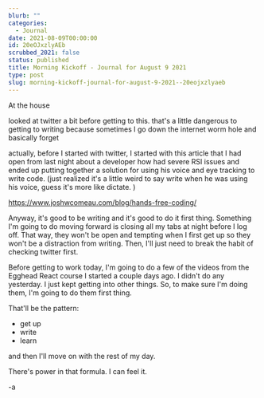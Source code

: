 ```yaml
---
blurb: ""
categories:
  - Journal
date: 2021-08-09T00:00:00
id: 20eOJxzlyAEb
scrubbed_2021: false
status: published
title: Morning Kickoff - Journal for August 9 2021
type: post
slug: morning-kickoff-journal-for-august-9-2021--20eojxzlyaeb
---
```


At the house

looked at twitter a bit before getting to this. that's a little dangerous to getting to writing because sometimes I go down the internet worm hole and basically forget

actually, before I started with twitter, I started with this article that I had open from last night about a developer how had severe RSI issues and ended up putting together a solution for using his voice and eye tracking to write code. (just realized it's a little weird to say write when he was using his voice, guess it's more like dictate. )

https://www.joshwcomeau.com/blog/hands-free-coding/

Anyway, it's good to be writing and it's good to do it first thing. Something I'm going to do moving forward is closing all my tabs at night before I log off. That way, they won't be open and tempting when I first get up so they won't be a distraction from writing. Then, I'll just need to break the habit of checking twitter first. 

Before getting to work today, I'm going to do a few of the videos from the Egghead React course I started a couple days ago. I didn't do any yesterday. I just kept getting into other things. So, to make sure I'm doing them, I'm going to do them first thing. 

That'll be the pattern:

- get up
- write
- learn

and then I'll move on with the rest of my day. 

There's power in that formula. I can feel it. 

-a